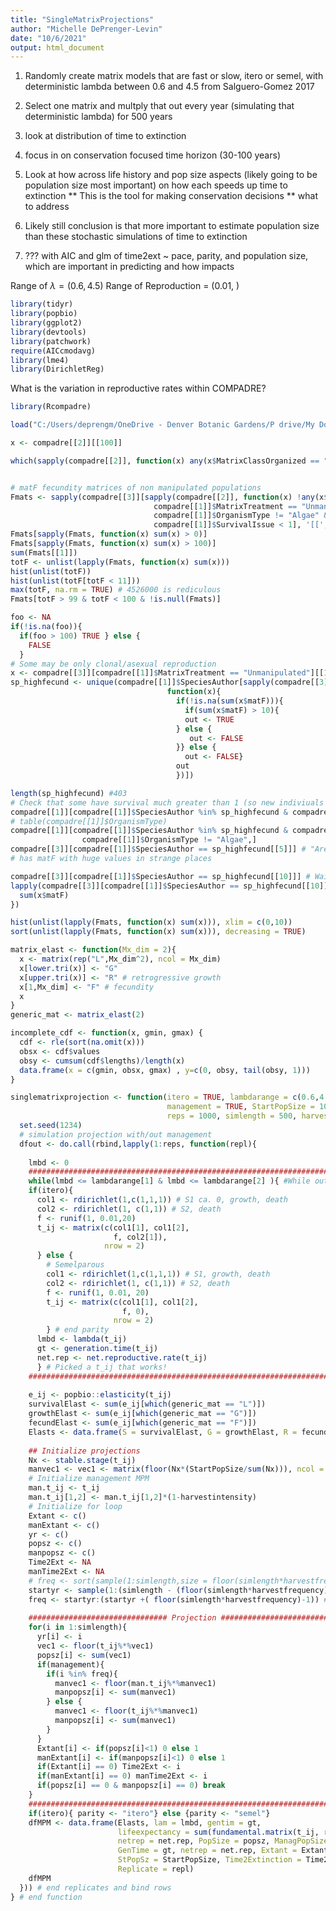 ```yaml
---
title: "SingleMatrixProjections"
author: "Michelle DePrenger-Levin"
date: "10/6/2021"
output: html_document
---
```


1. Randomly create matrix models that are fast or slow, itero or semel, with deterministic lambda between 0.6 and 4.5 from Salguero-Gomez 2017
2. Select one matrix and multply that out every year (simulating that deterministic lambda) for 500 years 
3. look at distribution of time to extinction
4. focus in on conservation focused time horizon (30-100 years)
5. Look at how across life history and pop size aspects (likely going to be population size most important) on how each speeds up time to extinction ** This is the tool for making conservation decisions ** what to address
6. Likely still conclusion is that more important to estimate population size than these stochastic simulations of time to extinction   

7. ??? with AIC and glm of time2ext ~ pace, parity, and population size, which are important in predicting and how impacts

Range of $\lambda = (0.6,4.5)$
Range of Reproduction = (0.01, )

```r

library(tidyr)
library(popbio)
library(ggplot2)
library(devtools)
library(patchwork)
require(AICcmodavg)
library(lme4)
library(DirichletReg)

```

What is the variation in reproductive rates within COMPADRE?
```r
library(Rcompadre)

load("C:/Users/deprengm/OneDrive - Denver Botanic Gardens/P drive/My Documents/UCDenver_phd/Dissertation/PVA/Paniw etal/patterns_temporal_autocorrelation-master/COMPADRE_v.4.0.0.RData")

x <- compadre[[2]][[100]]

which(sapply(compadre[[2]], function(x) any(x$MatrixClassOrganized == "prop")) )


# matF fecundity matrices of non manipulated populations
Fmats <- sapply(compadre[[3]][sapply(compadre[[2]], function(x) !any(x$MatrixClassOrganized == "prop")) &
                                compadre[[1]]$MatrixTreatment == "Unmanipulated" &
                                compadre[[1]]$OrganismType != "Algae" &
                                compadre[[1]]$SurvivalIssue < 1], '[[', 3)
Fmats[sapply(Fmats, function(x) sum(x) > 0)]
Fmats[sapply(Fmats, function(x) sum(x) > 100)]
sum(Fmats[[1]])
totF <- unlist(lapply(Fmats, function(x) sum(x)))
hist(unlist(totF))
hist(unlist(totF[totF < 11]))
max(totF, na.rm = TRUE) # 4526000 is rediculous
Fmats[totF > 99 & totF < 100 & !is.null(Fmats)]

foo <- NA
if(!is.na(foo)){ 
  if(foo > 100) TRUE } else {
    FALSE
  }
# Some may be only clonal/asexual reproduction
x <- compadre[[3]][compadre[[1]]$MatrixTreatment == "Unmanipulated"][[1]]
sp_highfecund <- unique(compadre[[1]]$SpeciesAuthor[sapply(compadre[[3]][compadre[[1]]$MatrixTreatment == "Unmanipulated"], 
                                   function(x){
                                     if(!is.na(sum(x$matF))){
                                       if(sum(x$matF) > 10){ 
                                       out <- TRUE
                                     } else {
                                        out <- FALSE
                                     }} else {
                                       out <- FALSE}
                                     out
                                     })])

length(sp_highfecund) #403
# Check that some have survival much greater than 1 (so new indiviuals are produced out of thin air??)
compadre[[1]][compadre[[1]]$SpeciesAuthor %in% sp_highfecund & compadre[[1]]$SurvivalIssue < 1,]
# table(compadre[[1]]$OrganismType)
compadre[[1]][compadre[[1]]$SpeciesAuthor %in% sp_highfecund & compadre[[1]]$SurvivalIssue < 1 &
                compadre[[1]]$OrganismType != "Algae",]
compadre[[3]][compadre[[1]]$SpeciesAuthor == sp_highfecund[[5]]] # "Arenaria_serpyllifolia"
# has matF with huge values in strange places 

compadre[[3]][compadre[[1]]$SpeciesAuthor == sp_highfecund[[10]]] # Wait what? non of these has sum so big
lapply(compadre[[3]][compadre[[1]]$SpeciesAuthor == sp_highfecund[[10]]], function(x){
  sum(x$matF)
})

hist(unlist(lapply(Fmats, function(x) sum(x))), xlim = c(0,10))
sort(unlist(lapply(Fmats, function(x) sum(x))), decreasing = TRUE)

```


```r
matrix_elast <- function(Mx_dim = 2){
  x <- matrix(rep("L",Mx_dim^2), ncol = Mx_dim)
  x[lower.tri(x)] <- "G"
  x[upper.tri(x)] <- "R" # retrogressive growth
  x[1,Mx_dim] <- "F" # fecundity
  x
}
generic_mat <- matrix_elast(2)
```

```r


incomplete_cdf <- function(x, gmin, gmax) {
  cdf <- rle(sort(na.omit(x)))
  obsx <- cdf$values
  obsy <- cumsum(cdf$lengths)/length(x)
  data.frame(x = c(gmin, obsx, gmax) , y=c(0, obsy, tail(obsy, 1)))
}

singlematrixprojection <- function(itero = TRUE, lambdarange = c(0.6,4.5), nummats = 500, 
                                   management = TRUE, StartPopSize = 100,
                                   reps = 1000, simlength = 500, harvestintensity = 0.10, harvestfrequency = 0.10){
  set.seed(1234)
  # simulation projection with/out management 
  dfout <- do.call(rbind,lapply(1:reps, function(repl){
    
    lmbd <- 0
    ###########################################################################################
    while(lmbd <= lambdarange[1] & lmbd <= lambdarange[2] ){ #While outside this range, keep trying
    if(itero){
      col1 <- rdirichlet(1,c(1,1,1)) # S1 ca. 0, growth, death
      col2 <- rdirichlet(1, c(1,1)) # S2, death
      f <- runif(1, 0.01,20)
      t_ij <- matrix(c(col1[1], col1[2],
                       f, col2[1]),
                     nrow = 2)
      } else {
        # Semelparous
        col1 <- rdirichlet(1,c(1,1,1)) # S1, growth, death
        col2 <- rdirichlet(1, c(1,1)) # S2, death
        f <- runif(1, 0.01, 20)
        t_ij <- matrix(c(col1[1], col1[2],
                         f, 0),
                       nrow = 2)
        } # end parity
      lmbd <- lambda(t_ij)
      gt <- generation.time(t_ij)
      net.rep <- net.reproductive.rate(t_ij)
      } # Picked a t_ij that works!
    ###########################################################################################
    
    e_ij <- popbio::elasticity(t_ij)
    survivalElast <- sum(e_ij[which(generic_mat == "L")])
    growthElast <- sum(e_ij[which(generic_mat == "G")])
    fecundElast <- sum(e_ij[which(generic_mat == "F")])
    Elasts <- data.frame(S = survivalElast, G = growthElast, R = fecundElast)
    
    ## Initialize projections
    Nx <- stable.stage(t_ij)
    manvec1 <- vec1 <- matrix(floor(Nx*(StartPopSize/sum(Nx))), ncol = 1)
    # Initialize management MPM
    man.t_ij <- t_ij 
    man.t_ij[1,2] <- man.t_ij[1,2]*(1-harvestintensity)
    # Initialize for loop
    Extant <- c()
    manExtant <- c()
    yr <- c()
    popsz <- c()
    manpopsz <- c()
    Time2Ext <- NA
    manTime2Ext <- NA
    # freq <- sort(sample(1:simlength,size = floor(simlength*harvestfrequency))) # Really, randomly through time?
    startyr <- sample(1:(simlength - (floor(simlength*harvestfrequency))), size = 1)
    freq <- startyr:(startyr +( floor(simlength*harvestfrequency)-1)) # Consecutive years of harvest
    
    ############################### Projection ##############################
    for(i in 1:simlength){
      yr[i] <- i
      vec1 <- floor(t_ij%*%vec1)
      popsz[i] <- sum(vec1)
      if(management){
        if(i %in% freq){
          manvec1 <- floor(man.t_ij%*%manvec1)
          manpopsz[i] <- sum(manvec1)
        } else {
          manvec1 <- floor(t_ij%*%manvec1)
          manpopsz[i] <- sum(manvec1)
        }
      }
      Extant[i] <- if(popsz[i]<1) 0 else 1
      manExtant[i] <- if(manpopsz[i]<1) 0 else 1
      if(Extant[i] == 0) Time2Ext <- i
      if(manExtant[i] == 0) manTime2Ext <- i
      if(popsz[i] == 0 & manpopsz[i] == 0) break
    }
    #########################################################################
    if(itero){ parity <- "itero"} else {parity <- "semel"}
    dfMPM <- data.frame(Elasts, lam = lmbd, gentim = gt,
                        lifeexpectancy = sum(fundamental.matrix(t_ij, r = 1, c=2)$meaneta),
                        netrep = net.rep, PopSize = popsz, ManagPopSize = manpopsz, Year = yr, parity = parity, 
                        GenTime = gt, netrep = net.rep, Extant = Extant, manExtant = manExtant, 
                        StPopSz = StartPopSize, Time2Extinction = Time2Ext, manTime2Extinction = manTime2Ext,
                        Replicate = repl)
    dfMPM
  })) # end replicates and bind rows
} # end function
  
```


```r



```




